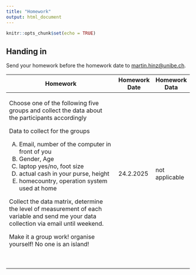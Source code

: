 ```yaml
---
title: "Homework"
output: html_document
---
```


```r
knitr::opts_chunk$set(echo = TRUE)
```

## Handing in

Send your homework before the homework date to [martin.hinz\@unibe.ch](mailto:martin.hinz@unibe.ch).

+----------------------------------------------------------------------------------------------------------------------------------------+---------------+----------------+
| Homework                                                                                                                               | Homework Date | Homework Data  |
+========================================================================================================================================+===============+================+
| Choose one of the following five groups and collect the data about the participants accordingly                                        | 24.2.2025     | not applicable |
|                                                                                                                                        |               |                |
| Data to collect for the groups                                                                                                         |               |                |
|                                                                                                                                        |               |                |
| A)  Email, number of the computer in front of you                                                                                      |               |                |
| B)  Gender, Age                                                                                                                        |               |                |
| C)  laptop yes/no, foot size                                                                                                           |               |                |
| D)  actual cash in your purse, height                                                                                                  |               |                |
| E)  homecountry, operation system used at home                                                                                         |               |                |
|                                                                                                                                        |               |                |
| Collect the data matrix, determine the level of measurement of each variable and send me your data collection via email until weekend. |               |                |
|                                                                                                                                        |               |                |
| Make it a group work! organise yourself! No one is an island!                                                                          |               |                |
+----------------------------------------------------------------------------------------------------------------------------------------+---------------+----------------+
|                                                                                                                                        |               |                |
+----------------------------------------------------------------------------------------------------------------------------------------+---------------+----------------+
|                                                                                                                                        |               |                |
+----------------------------------------------------------------------------------------------------------------------------------------+---------------+----------------+
|                                                                                                                                        |               |                |
+----------------------------------------------------------------------------------------------------------------------------------------+---------------+----------------+
|                                                                                                                                        |               |                |
+----------------------------------------------------------------------------------------------------------------------------------------+---------------+----------------+
|                                                                                                                                        |               |                |
+----------------------------------------------------------------------------------------------------------------------------------------+---------------+----------------+
|                                                                                                                                        |               |                |
+----------------------------------------------------------------------------------------------------------------------------------------+---------------+----------------+
